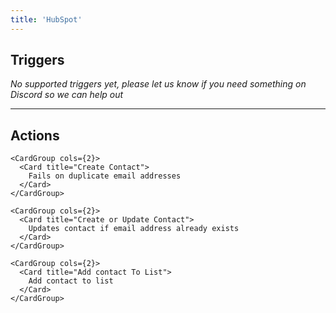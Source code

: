 ```yaml
---
title: 'HubSpot'
---
```


## Triggers

*No supported triggers yet, please let us know if you need something on Discord so we can help out* 


---

## Actions


    <CardGroup cols={2}>
      <Card title="Create Contact">
        Fails on duplicate email addresses
      </Card>
    </CardGroup>
  
    <CardGroup cols={2}>
      <Card title="Create or Update Contact">
        Updates contact if email address already exists
      </Card>
    </CardGroup>
  
    <CardGroup cols={2}>
      <Card title="Add contact To List">
        Add contact to list
      </Card>
    </CardGroup>
  
